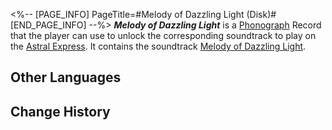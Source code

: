 <%-- [PAGE_INFO]
PageTitle=#Melody of Dazzling Light (Disk)#
[END_PAGE_INFO] --%>
{{Item Infobox
|title       = ''Melody of Dazzling Light''
|id          = 210368
|image       = Item Melody of Dazzling Light (Disk).png{{subst:void|<!--$UPLOAD:<<SpriteOutput/ItemFigures/210001.png>-<Item Melody of Dazzling Light (Disk).png>-<Item Icons>>-->}}
|type        = Disk
|invCategory = Valuables
|rarity      = 3
|effect      = 
|description = A record that can be played on the Express' phonograph. It might be a chance acquisition or a gift from someone else. All sorts of memories surge up when the music plays &mdash; the smiles, encounters, touches, and the excitement of battle. Maybe that is why people still collect records even as society rapidly advances.<br />The current record contains the track "Melody of Dazzling Light."
}}
{{Description|''Music is ninjutsu, agony ends in the now, and determination becomes a blaze!''}}
'''''Melody of Dazzling Light''''' is a [[Phonograph]] Record that the player can use to unlock the corresponding soundtrack to play on the [[Astral Express]]. It contains the soundtrack [[Melody of Dazzling Light]].

==Other Languages==
{{Other Languages
|en   = ''Melody of Dazzling Light''
|zhs  = 《音律绚烂》
|zht  = 《音律絢爛》
|ja   = 『音律絢爛』
|ko   = ≪찬란한 음률≫
|es   = Melodía radiante
|fr   = ''Melody of Dazzling Light''
|ru   = Melody of Dazzling Light
|th   = "Melody of Dazzling Light"
|vi   = "Giai Điệu Rực Rỡ"
|de   = „Eine strahlende Melodie“
|id   = "Melody of Dazzling Light"
|pt   = "Melody of Dazzling Light"
}}

==Change History==
{{Change History|2.6}}